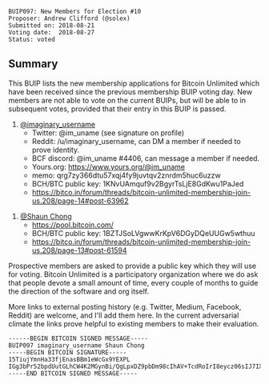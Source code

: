 <pre>
BUIP097: New Members for Election #10
Proposer: Andrew Clifford (@solex)
Submitted on: 2018-08-21
Voting date:  2018-08-27
Status: voted
</pre>

==Summary==

This BUIP lists the new membership applications for Bitcoin Unlimited which have been received since the previous membership BUIP voting day. New members are not able to vote on the current BUIPs, but will be able to in subsequent votes, provided that their entry in this BUIP is passed.

#[[https://bitco.in/forum/members/3/|@imaginary_username]]
#*Twitter: @im_uname (see signature on profile)
#*Reddit: /u/imaginary_username, can DM a member if needed to prove identity.
#*BCF discord: @im_uname #4406, can message a member if needed.
#*Yours.org: https://www.yours.org/@im_uname
#*memo: qrg7zy366dtu57xqj4fy9juvtqv2znrdm5huc6uzzw
#*BCH/BTC public key: 1KNvUAmquf9v2BgyrTsLjE8GdKwu1PaJed
#*https://bitco.in/forum/threads/bitcoin-unlimited-membership-join-us.208/page-14#post-63962

#[[https://bitco.in/forum/members/7811/|@Shaun Chong]]
#*https://pool.bitcoin.com/
#*BCH/BTC public key: 1BZTJSoLVgwwKrKpV6DGyDQeUUGw5wthuu
#*https://bitco.in/forum/threads/bitcoin-unlimited-membership-join-us.208/page-13#post-61594

Prospective members are asked to provide a public key which they will use for voting. Bitcoin Unlimited is a participatory organization where we do ask that people devote a small amount of time, every couple of months to guide the direction of the software and org itself.

More links to external posting history (e.g. Twitter, Medium, Facebook, Reddit) are welcome, and I'll add them here. In the current adversarial climate the links prove helpful to existing members to make their evaluation.

<pre>
------BEGIN BITCOIN SIGNED MESSAGE-----
BUIP097 imaginary_username Shaun Chong
-----BEGIN BITCOIN SIGNATURE-----
15TiujYmnHa33fjEnasBBm1eWcGx9YEXPL
IGg3bPr52bpdUutGLhCW4K2MGynBi/QgLpxDZ9pbDm98cIhAV+TcdRoIrI8eycz06sIJ7IXmS7QeBpmLUbECIrA=
-----END BITCOIN SIGNED MESSAGE-----
</pre>
